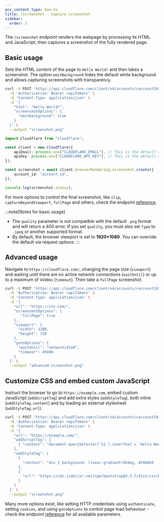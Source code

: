 ```yaml
---
pcx_content_type: how-to
title: /screenshot - Capture screenshot
sidebar:
  order: 3
---
```



The `/screenshot` endpoint renders the webpage by processing its HTML and JavaScript, then captures a screenshot of the fully rendered page.

## Basic usage

<Tabs syncKey="workersExamples"> <TabItem label="curl">

Sets the HTML content of the page to `Hello World!` and then takes a screenshot. The option `omitBackground` hides the default white background and allows capturing screenshots with transparency.

```bash
curl -X POST 'https://api.cloudflare.com/client/v4/accounts/<accountId>/browser-rendering/screenshot' \
  -H 'Authorization: Bearer <apiToken>' \
  -H 'Content-Type: application/json' \
  -d '{
    "html": "Hello World!",
    "screenshotOptions": {
      "omitBackground": true
    }
  }' \
  --output "screenshot.png"
```

</TabItem> <TabItem label="TypeScript SDK">

```typescript
import Cloudflare from "cloudflare";

const client = new Cloudflare({
	apiEmail: process.env["CLOUDFLARE_EMAIL"], // This is the default and can be omitted
	apiKey: process.env["CLOUDFLARE_API_KEY"], // This is the default and can be omitted
});

const screenshot = await client.browserRendering.screenshot.create({
	account_id: "account_id",
});

console.log(screenshot.status);
```

</TabItem> </Tabs>

For more options to control the final screenshot, like `clip`, `captureBeyondViewport`, `fullPage` and others, check the endpoint [reference](/api/resources/browser_rendering/subresources/screenshot/methods/create/).

:::note[Notes for basic usage]
- The `quality` parameter is not compatible with the default `.png` format and will return a 400 error. If you set `quality`, you must also set `type` to `.jpeg` or another supported format.
- By default, the browser viewport is set to **1920×1080**. You can override the default via request options.
:::

## Advanced usage

Navigate to `https://cloudflare.com/`, changing the page size (`viewport`) and waiting until there are no active network connections (`waitUntil`) or up to a maximum of `4500ms` (`timeout`). Then take a `fullPage` screenshot.

```bash
curl -X POST 'https://api.cloudflare.com/client/v4/accounts/<accountId>/browser-rendering/screenshot' \
  -H 'Authorization: Bearer <apiToken>' \
  -H 'Content-Type: application/json' \
  -d '{
    "url": "https://cnn.com/",
    "screenshotOptions": {
       "fullPage": true
    },
    "viewport": {
      "width": 1280,
      "height": 720
    },
    "gotoOptions": {
      "waitUntil": "networkidle0",
      "timeout": 45000
    }
  }' \
  --output "advanced-screenshot.png"
```

## Customize CSS and embed custom JavaScript

Instruct the browser to go to `https://example.com`, embed custom JavaScript (`addScriptTag`) and add extra styles (`addStyleTag`), both inline (`addStyleTag.content`) and by loading an external stylesheet (`addStyleTag.url`).

```bash
curl -X POST 'https://api.cloudflare.com/client/v4/accounts/<accountId>/browser-rendering/screenshot' \
  -H 'Authorization: Bearer <apiToken>' \
  -H 'Content-Type: application/json' \
  -d '{
    "url": "https://example.com/",
    "addScriptTag": [
      { "content": "document.querySelector(`h1`).innerText = `Hello World!!!`" }
    ],
    "addStyleTag": [
      {
        "content": "div { background: linear-gradient(45deg, #2980b9  , #82e0aa  ); }"
      },
      {
        "url": "https://cdn.jsdelivr.net/npm/bootstrap@3.3.7/dist/css/bootstrap.min.css"
      }
    ]
  }' \
  --output "screenshot.png"
```

Many more options exist, like setting HTTP credentials using `authenticate`, setting `cookies`, and using `gotoOptions` to control page load behaviour - check the endpoint [reference](/api/resources/browser_rendering/subresources/screenshot/methods/create/) for all available parameters.
